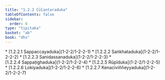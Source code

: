 ```yaml
---
title: "1.2.2 Cūḷantaraduka"
tableOfContents: false
sidebar:
  order: 6
type: "tipitaka"
basket: "ab"
book: "dhs"
---
```



<DynamicBreadcrumb />



<TableOfContents book="dhs" section="1.2.2">
* [1.2.2.1 Sappaccayaduka](1-2-2/1-2-2-1)
* [1.2.2.2 Saṅkhataduka](1-2-2/1-2-2-2)
* [1.2.2.3 Sanidassanaduka](1-2-2/1-2-2-3)
* [1.2.2.4 Sappaṭighaduka](1-2-2/1-2-2-4)
* [1.2.2.5 Rūpīduka](1-2-2/1-2-2-5)
* [1.2.2.6 Lokiyaduka](1-2-2/1-2-2-6)
* [1.2.2.7 Kenaciviññeyyaduka](1-2-2/1-2-2-7)
</TableOfContents>